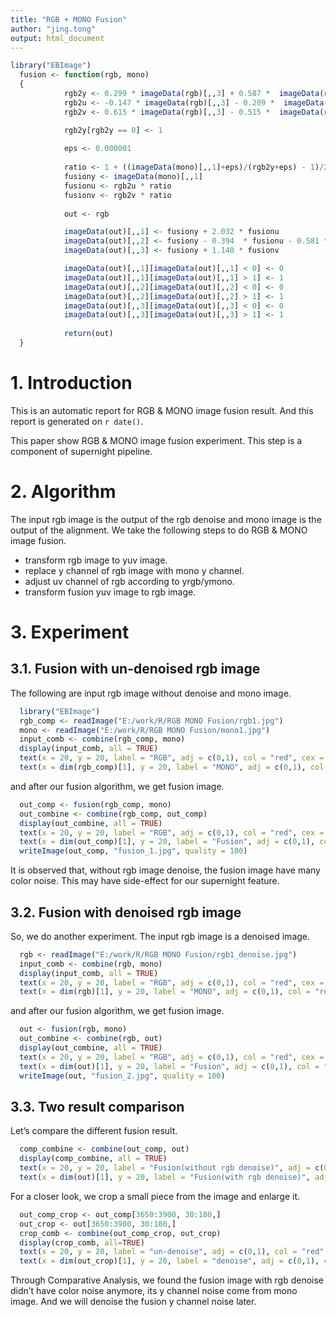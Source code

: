 ```yaml
---
title: "RGB + MONO Fusion"
author: "jing.tong"
output: html_document
---
```


```r
library("EBImage")
  fusion <- function(rgb, mono)
  {
			rgb2y <- 0.299 * imageData(rgb)[,,3] + 0.587 *  imageData(rgb)[,,2] + 0.114 *  imageData(rgb)[,,1]
			rgb2u <- -0.147 * imageData(rgb)[,,3] - 0.289 *  imageData(rgb)[,,2] + 0.436 *  imageData(rgb)[,,1]
			rgb2v <- 0.615 * imageData(rgb)[,,3] - 0.515 *  imageData(rgb)[,,2] - 0.1000 *  imageData(rgb)[,,1]

			rgb2y[rgb2y == 0] <- 1
			
			eps <- 0.000001
			
			ratio <- 1 + ((imageData(mono)[,,1]+eps)/(rgb2y+eps) - 1)/2
			fusiony <- imageData(mono)[,,1]
			fusionu <- rgb2u * ratio
			fusionv <- rgb2v * ratio
			
			out <- rgb

			imageData(out)[,,1] <- fusiony + 2.032 * fusionu
			imageData(out)[,,2] <- fusiony - 0.394  * fusionu - 0.581 * fusionv
			imageData(out)[,,3] <- fusiony + 1.140 * fusionv

			imageData(out)[,,1][imageData(out)[,,1] < 0] <- 0
			imageData(out)[,,1][imageData(out)[,,1] > 1] <- 1
			imageData(out)[,,2][imageData(out)[,,2] < 0] <- 0
			imageData(out)[,,2][imageData(out)[,,2] > 1] <- 1
			imageData(out)[,,3][imageData(out)[,,3] < 0] <- 0
			imageData(out)[,,3][imageData(out)[,,3] > 1] <- 1
			
			return(out)
  }
```

# 1. Introduction
This is an automatic report for RGB & MONO image fusion result. And this report is generated on ```r date()```.

This paper show RGB & MONO image fusion experiment. This step is a component of supernight pipeline.

# 2. Algorithm

The input rgb image is the output of the rgb denoise and mono image is the output of the alignment. We take the following steps to do RGB & MONO image fusion.

* transform rgb image to yuv image.
* replace y channel of rgb image with mono y channel.
* adjust uv channel of rgb according to yrgb/ymono.
* transform fusion yuv image to rgb image.

# 3. Experiment

## 3.1. Fusion with un-denoised rgb image

The following are input rgb image without denoise and mono image.

```r
  library("EBImage")
  rgb_comp <- readImage("E:/work/R/RGB MONO Fusion/rgb1.jpg")
  mono <- readImage("E:/work/R/RGB MONO Fusion/mono1.jpg")
  input_comb <- combine(rgb_comp, mono)
  display(input_comb, all = TRUE)
  text(x = 20, y = 20, label = "RGB", adj = c(0,1), col = "red", cex = 1)
  text(x = dim(rgb_comp)[1], y = 20, label = "MONO", adj = c(0,1), col = "red", cex = 1)
```

and after our fusion algorithm, we get fusion image.

```r
  out_comp <- fusion(rgb_comp, mono)
  out_combine <- combine(rgb_comp, out_comp)
  display(out_combine, all = TRUE)
  text(x = 20, y = 20, label = "RGB", adj = c(0,1), col = "red", cex = 1)
  text(x = dim(out_comp)[1], y = 20, label = "Fusion", adj = c(0,1), col = "red", cex = 1)
  writeImage(out_comp, "fusion_1.jpg", quality = 100)
```

It is observed that, without rgb image denoise, the fusion image have many color noise. This may have side-effect for our supernight feature.

## 3.2. Fusion with denoised rgb image

So, we do another experiment. The input rgb image is a denoised image.

```r
  rgb <- readImage("E:/work/R/RGB MONO Fusion/rgb1_denoise.jpg")
  input_comb <- combine(rgb, mono)
  display(input_comb, all = TRUE)
  text(x = 20, y = 20, label = "RGB", adj = c(0,1), col = "red", cex = 1)
  text(x = dim(rgb)[1], y = 20, label = "MONO", adj = c(0,1), col = "red", cex = 1)
```

and after our fusion algorithm, we get fusion image.

```r
  out <- fusion(rgb, mono)
  out_combine <- combine(rgb, out)
  display(out_combine, all = TRUE)
  text(x = 20, y = 20, label = "RGB", adj = c(0,1), col = "red", cex = 1)
  text(x = dim(out)[1], y = 20, label = "Fusion", adj = c(0,1), col = "red", cex = 1)
  writeImage(out, "fusion_2.jpg", quality = 100)
```

## 3.3. Two result comparison

Let's compare the different fusion result.

```r
  comp_combine <- combine(out_comp, out)
  display(comp_combine, all = TRUE)
  text(x = 20, y = 20, label = "Fusion(without rgb denoise)", adj = c(0,1), col = "red", cex = 1)
  text(x = dim(out)[1], y = 20, label = "Fusion(with rgb denoise)", adj = c(0,1), col = "red", cex = 1)
```

For a closer look, we crop a small piece from the image and enlarge it.

```r
  out_comp_crop <- out_comp[3650:3900, 30:180,]
  out_crop <- out[3650:3900, 30:180,]
  crop_comb <- combine(out_comp_crop, out_crop)
  display(crop_comb, all=TRUE)
  text(x = 20, y = 20, label = "un-denoise", adj = c(0,1), col = "red", cex = 1)
  text(x = dim(out_crop)[1], y = 20, label = "denoise", adj = c(0,1), col = "red", cex = 1)
```

Through Comparative Analysis, we found the fusion image with rgb denoise didn't have color noise anymore, its y channel noise come from mono image. And we will denoise the fusion y channel noise later.
